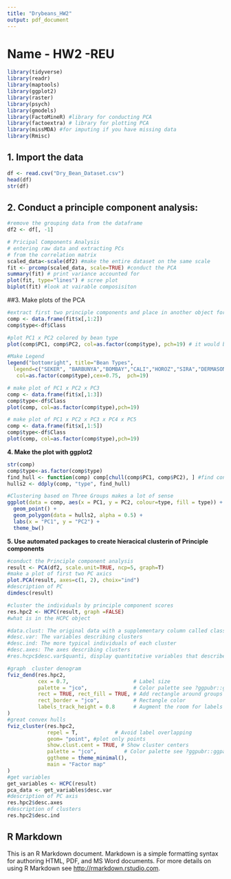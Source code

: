 ```yaml
---
title: "Drybeans_HW2"
output: pdf_document
---
```


# Name - HW2 -REU


```r
library(tidyverse)
library(readr)
library(maptools)
library(ggplot2)
library(raster)
library(psych)
library(gmodels)
library(FactoMineR) #library for conducting PCA
library(factoextra) # library for plotting PCA
library(missMDA) #for imputing if you have missing data
library(Rmisc)

```

## 1.	Import the data
```r
df <- read.csv("Dry_Bean_Dataset.csv")
head(df)
str(df)

```

## 2. Conduct a principle component analysis:
```r
#remove the grouping data from the dataframe
df2 <- df[, -1]

# Pricipal Components Analysis
# entering raw data and extracting PCs 
# from the correlation matrix 
scaled_data<-scale(df2) #make the entire dataset on the same scale
fit <- prcomp(scaled_data, scale=TRUE) #conduct the PCA
summary(fit) # print variance accounted for
plot(fit, type="lines") # scree plot
biplot(fit) #look at vairable composisiton
```

##3. Make plots of the PCA
```r

#extract first two principle components and place in another object for ploting
comp <- data.frame(fit$x[,1:2])
comp$type<-df$Class

#plot PC1 x PC2 colored by bean type
plot(comp$PC1, comp$PC2, col=as.factor(comp$type), pch=19) # it would be advisable to color this by some factor

#Make Legend
legend("bottomright", title="Bean Types",
  legend=c("SEKER", "BARBUNYA","BOMBAY","CALI","HOROZ","SIRA","DERMASON"), 
   col=as.factor(comp$type),cex=0.75,  pch=19)

# make plot of PC1 x PC2 x PC3
comp <- data.frame(fit$x[,1:3])
comp$type<-df$Class
plot(comp, col=as.factor(comp$type),pch=19)

# make plot of PC1 x PC2 x PC3 x PC4 x PC5
comp <- data.frame(fit$x[,1:5])
comp$type<-df$Class
plot(comp, col=as.factor(comp$type),pch=19)


```

**4.	Make the plot with ggplot2**	
```r

str(comp)
comp$type<-as.factor(comp$type)
find_hull <- function(comp) comp[chull(comp$PC1, comp$PC2), ] #find convex hulls
hulls2 <- ddply(comp, "type", find_hull)

#Clustering based on Three Groups makes a lot of sense
ggplot(data = comp, aes(x = PC1, y = PC2, colour=type, fill = type)) +
  geom_point() + 
  geom_polygon(data = hulls2, alpha = 0.5) +
  labs(x = "PC1", y = "PC2") +
  theme_bw()

```

**5. Use automated packages to create hieracical clusterin of Principle components**
```r


#conduct the Principle component analysis
result <- PCA(df2, scale.unit=TRUE, ncp=5, graph=T)
#make a plot of first two PC axics
plot.PCA(result, axes=c(1, 2), choix="ind")
#description of PC 
dimdesc(result)

#cluster the individuals by principle component scores
res.hpc2 <- HCPC(result, graph =FALSE)
#what is in the HCPC object

#data.clust: The original data with a supplementary column called class containing the partition.
#desc.var: The variables describing clusters
#desc.ind: The more typical individuals of each cluster
#desc.axes: The axes describing clusters
#res.hcpc$desc.var$quanti, display quantitative variables that describe the most each cluster

#graph  cluster denogram
fviz_dend(res.hpc2, 
          cex = 0.7,                     # Label size
          palette = "jco",               # Color palette see ?ggpubr::ggpar
          rect = TRUE, rect_fill = TRUE, # Add rectangle around groups
          rect_border = "jco",           # Rectangle color
          labels_track_height = 0.8      # Augment the room for labels
)
#great convex hulls
fviz_cluster(res.hpc2,
             repel = T,            # Avoid label overlapping
             geom= "point", #plot only points
             show.clust.cent = TRUE, # Show cluster centers
             palette = "jco",         # Color palette see ?ggpubr::ggpar
             ggtheme = theme_minimal(),
             main = "Factor map"
)
#get variables
get_variables <- HCPC(result)
pca_data <- get_variables$desc.var
#description of PC axis
res.hpc2$desc.axes
#description of clusters
res.hpc2$desc.ind


```

## R Markdown

This is an R Markdown document. Markdown is a simple formatting syntax for authoring HTML, PDF, and MS Word documents. For more details on using R Markdown see <http://rmarkdown.rstudio.com>.


